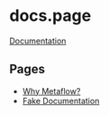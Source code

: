 # docs.page

[Documentation](https://docs.page/homepage)

## Pages

* [Why Metaflow?](/why)
* [Fake Documentation](/fake)
